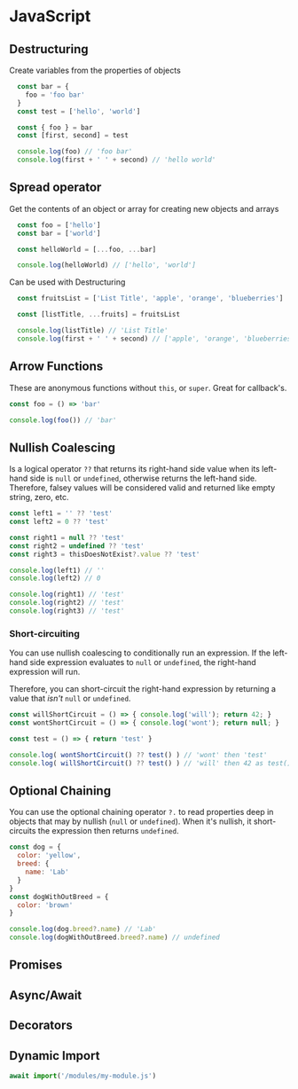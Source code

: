 # JavaScript

## Destructuring
Create variables from the properties of objects

```javascript
  const bar = {
    foo = 'foo bar'
  }
  const test = ['hello', 'world']

  const { foo } = bar
  const [first, second] = test

  console.log(foo) // 'foo bar'
  console.log(first + ' ' + second) // 'hello world'
```

## Spread operator
Get the contents of an object or array for creating new objects and arrays

```javascript
  const foo = ['hello']
  const bar = ['world']

  const helloWorld = [...foo, ...bar]

  console.log(helloWorld) // ['hello', 'world']
```

Can be used with Destructuring
```javascript
  const fruitsList = ['List Title', 'apple', 'orange', 'blueberries']

  const [listTitle, ...fruits] = fruitsList

  console.log(listTitle) // 'List Title'
  console.log(first + ' ' + second) // ['apple', 'orange', 'blueberries']
```

## Arrow Functions
These are anonymous functions without `this`, or `super`. Great for callback's.

```javascript
const foo = () => 'bar'

console.log(foo()) // 'bar'
```

## Nullish Coalescing

Is a logical operator `??` that returns its right-hand side value when its left-hand side is `null` or `undefined`, otherwise returns the left-hand side. Therefore, falsey values will be considered valid and returned like empty string, zero, etc.

```javascript
const left1 = '' ?? 'test'
const left2 = 0 ?? 'test'

const right1 = null ?? 'test'
const right2 = undefined ?? 'test'
const right3 = thisDoesNotExist?.value ?? 'test'

console.log(left1) // ''
console.log(left2) // 0

console.log(right1) // 'test'
console.log(right2) // 'test'
console.log(right3) // 'test'
```

### Short-circuiting
You can use nullish coalescing to conditionally run an expression. If the left-hand side expression evaluates to `null` or `undefined`, the right-hand expression will run. 

Therefore, you can short-circuit the right-hand expression by returning a value that *isn't* `null` or `undefined`.

```javascript
const willShortCircuit = () => { console.log('will'); return 42; }
const wontShortCircuit = () => { console.log('wont'); return null; }

const test = () => { return 'test' }

console.log( wontShortCircuit() ?? test() ) // 'wont' then 'test'
console.log( willShortCircuit() ?? test() ) // 'will' then 42 as test() is not evaluated
```

## Optional Chaining
You can use the optional chaining operator `?.` to read properties deep in objects that may by nullish (`null` or `undefined`). When it's nullish, it short-circuits the expression then returns `undefined`.

```javascript
const dog = {
  color: 'yellow',
  breed: {
    name: 'Lab'
  }
}
const dogWithOutBreed = {
  color: 'brown'
}

console.log(dog.breed?.name) // 'Lab'
console.log(dogWithOutBreed.breed?.name) // undefined
```

## Promises

## Async/Await

## Decorators

## Dynamic Import
```javascript
await import('/modules/my-module.js')
```